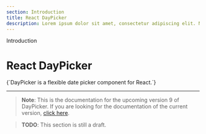 ```yaml
---
section: Introduction
title: React DayPicker
description: Lorem ipsum dolor sit amet, consectetur adipiscing elit. Nullam euismod, nisl eget
---
```


<SectionTitle>Introduction</SectionTitle>

# React DayPicker

<Description>
	{`DayPicker is a flexible date picker component for React.`}
</Description>

---

> **Note**: This is the documentation for the upcoming version 9 of DayPicker. If you are looking for the documentation of the current version, [click here](https://react-day-picker.js.org).

> **TODO**: This section is still a draft.
